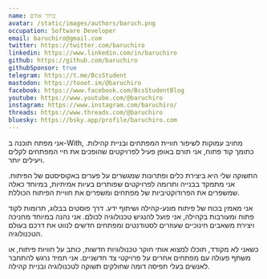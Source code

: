 ```yaml
---
name: ברוך אודם
avatar: /static/images/authors/baruch.png
occupation: Software Developer
email: baruchiro@gmail.com
twitter: https://twitter.com/baruchiro
linkedin: https://www.linkedin.com/in/baruchiro
github: https://github.com/baruchiro
githubSponsor: true
telegram: https://t.me/BcsStudent
mastodon: https://tooot.im/@baruchiro
facebook: https://www.facebook.com/BcsStudentBlog
youtube: https://www.youtube.com/@baruchiro
instagram: https://www.instagram.com/baruchiro/
threads: https://www.threads.com/@baruchiro
bluesky: https://bsky.app/profile/baruchiro.com
---
```


אני מפתח תוכנה ב-With, מחויב עמוקות לשיפור חוויית המפתחים ובניית קהילות. כתומך קוד פתוח, אני תורם באופן פעיל לפרויקטים שהופכים את חיי המפתחים לקלים ויעילים יותר.

התשוקה שלי היא ביצירת כלים ופתרונות שמגשרים על פערים באקוסיסטם של הפיתוח. אני מתמקד בבנייה ותרומה לפרויקטים שפותרים בעיות אמיתיות, במיוחד כאלה שמשפרים את הפרודוקטיביות של מפתחים ומשפרים את חוויית הפיתוח הכוללת.

אני מאמין בכוח של פיתוח מונע-קהילה ושיתוף ידע. דרך פוסטים בבלוג, תרומות לקוד פתוח ומעורבות בקהילה, אני פועל להנגיש טכנולוגיה לכולם. אני נהנה במיוחד מחניכה ויצירת משאבים חינוכיים שעוזרים לסטודנטים ומפתחים חדשים לנווט את דרכם בעולם הטכנולוגיה.

כשאני לא מקודד, תוכלו למצוא אותי חוקר טכנולוגיות חדשות, כותב על חוויות פיתוח, או משתף פעולה עם מפתחים אחרים על פרויקטי צד חדשניים. אני תמיד נרגש להתחבר לאנשים בעלי תפיסה דומה שחולקים תשוקה לטכנולוגיה ובניית קהילה.
